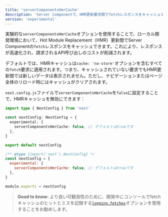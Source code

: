 ```yaml
---
title: 'serverComponentsHmrCache'
description: 'Server Componentで、HMR更新要求間でfetchレスポンスをキャッシュするかどうかを設定します。'
version: 'experimental'
---
```


実験的な`serverComponentsHmrCache`オプションを使用することで、ローカル開発環境において、Hot Module Replacement（HMR）更新間でServer Componentの`fetch`レスポンスをキャッシュできます。これにより、レスポンスが高速化され、請求されるAPI呼び出しのコストが削減されます。

デフォルトでは、HMRキャッシュは`cache: 'no-store'`オプションを含むすべての`fetch`要求に適用されます。つまり、キャッシュされていない要求でもHMR更新間では新しいデータは表示されません。ただし、ナビゲーションまたはページ全体のリロード時にはキャッシュがクリアされます。

`next.config.js`ファイルで`serverComponentsHmrCache`を`false`に設定することで、HMRキャッシュを無効にできます：

<Tabs>
<TabItem value="ts" label="TypeScript">

```ts title="next.config.ts" switcher
import type { NextConfig } from 'next'

const nextConfig: NextConfig = {
  experimental: {
    serverComponentsHmrCache: false, // デフォルトはtrueです
  },
}

export default nextConfig
```

</TabItem>
<TabItem value="js" label="JavaScript">

```js title="next.config.js" switcher
/** @type {import('next').NextConfig} */
const nextConfig = {
  experimental: {
    serverComponentsHmrCache: false, // デフォルトはtrueです
  },
}

module.exports = nextConfig
```

</TabItem>
</Tabs>

> **Good to know:** より良い可観測性のために、開発中にコンソールでfetchキャッシュのヒットとミスを記録する[`logging.fetches`](/docs/app/api-reference/config/next-config-js/logging)オプションを使用することをお勧めします。
